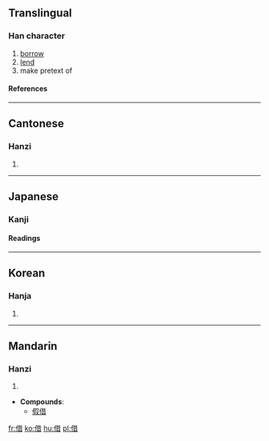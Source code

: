 {{see|藉}}

==Translingual==
===Han character===
{{Han char|rn=9|rad=人|as=08|sn=10|four=2426<sub>1</sub>|canj=人廿日 (OTA)}}
# [[borrow]]
# [[lend]]
# make pretext of
====References====
{{Han ref|kx=0108.100|dkj=00781|dj=0230.060|hdz=10171.050|uh=501F|ud=20511|bh=ADC9|bd=44489}}
----
==Cantonese==
===Hanzi===
{{yue-hanzi|jyut=|y=je3}}
# {{defn|Cantonese}}
----
==Japanese==
===Kanji===
{{ja-kanji|grade=4|rs=人08}}
====Readings====
{{ja-readings|on=[[しゃく]] (shaku), [[しゃ]] (sha), [[せき]] (seki)|kun=[[かりる]] (kariru), [[かり]] (kari), [[たとい]] (tatoi)}}
----
==Korean==
===Hanja===
{{ko-hanja|hangeul=[[차]], [[적]]|rv=cha, jeok|mr=ch'a, chŏk}}
# {{defn|Korean}}
----
==Mandarin==
===Hanzi===
{{cmn-hanzi|pin=[[chāng]] ([[chang1]]), [[jiè]] ([[jie4]])|wg=ch'ang<sup>1</sup>, chieh<sup>4</sup>}}
# {{defn|Mandarin}}
* '''Compounds''':
** [[假借]]

[[fr:借]]
[[ko:借]]
[[hu:借]]
[[pl:借]]